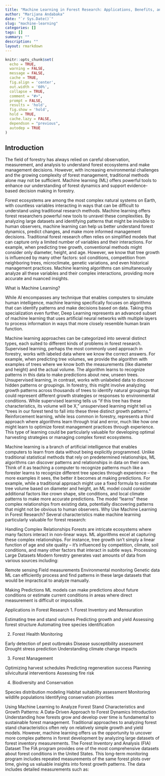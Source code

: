 ```yaml
---
title: "Machine Learning in Forest Research: Applications, Benefits, and Implementation"
author: "Marijana Andabaka"
date: "`r Sys.Date()`"
slug: "machine-learning"
categories: []
tags: []
summary: ""
description: ""
layout: rmarkdown
---
```


```r
knitr::opts_chunk$set(
  echo = TRUE,
  warning = FALSE,
  message = FALSE,
  cache = TRUE,
  fig.align = 'center',
  out.width = '60%',
  collapse = TRUE,  
  comment = "#>",   
  prompt = FALSE,
  results = 'hold',     
  fig.show = 'hold',     
  hold = TRUE,
  cache.lazy = FALSE,
  dependson = "previous",
  autodep = TRUE 
)
```

## Introduction

The field of forestry has always relied on careful observation, measurement, and analysis to understand forest ecosystems and make management decisions. However, with increasing environmental challenges and the growing complexity of forest management, traditional methods alone may not be sufficient. Machine learning (ML) offers powerful tools to enhance our understanding of forest dynamics and support evidence-based decision making in forestry.

Forest ecosystems are among the most complex natural systems on Earth, with countless variables interacting in ways that can be difficult to understand using traditional research methods. Machine learning offers forest researchers powerful new tools to unravel these complexities. By analyzing large datasets and identifying patterns that might be invisible to human observers, machine learning can help us better understand forest dynamics, predict changes, and make more informed management decisions.
Traditional forest research often relies on simplified models that can capture only a limited number of variables and their interactions. For example, when predicting tree growth, conventional methods might consider only diameter, height, and age. However, we know that tree growth is influenced by many other factors: soil conditions, competition from neighboring trees, microclimate, genetic variations, and even historical management practices. Machine learning algorithms can simultaneously analyze all these variables and their complex interactions, providing more accurate and nuanced insights.

What is Machine Learning?

While AI encompasses any technique that enables computers to simulate human intelligence, machine learning specifically focuses on algorithms that can identify patterns and make decisions based on data. Taking this specialization even further, Deep Learning represents an advanced subset of machine learning that uses artificial neural networks with multiple layers to process information in ways that more closely resemble human brain function.

Machine learning approaches can be categorized into several distinct types, each suited to different kinds of problems in forest research. Supervised learning, perhaps the most commonly used approach in forestry, works with labeled data where we know the correct answers. For example, when predicting tree volumes, we provide the algorithm with examples of trees where we know both the measurements (like diameter and height) and the actual volume. The algorithm learns to recognize patterns in this data to make predictions about new, unseen trees.
Unsupervised learning, in contrast, works with unlabeled data to discover hidden patterns or groupings. In forestry, this might involve analyzing growth patterns across thousands of trees to identify natural groupings that could represent different growth strategies or responses to environmental conditions. While supervised learning tells us "if this tree has these characteristics, its volume will be X," unsupervised learning might tell us "trees in our forest tend to fall into these three distinct growth patterns."
Reinforcement learning, while less common in forestry, represents a third approach where algorithms learn through trial and error, much like how one might learn to optimize forest management practices through experience. This type of learning could be particularly valuable for developing optimal harvesting strategies or managing complex forest ecosystems.


Machine learning is a branch of artificial intelligence that enables computers to learn from data without being explicitly programmed. Unlike traditional statistical methods that rely on predetermined relationships, ML algorithms can discover patterns and relationships in data on their own. Think of it as teaching a computer to recognize patterns much like a forester learns to recognize different tree species through experience – the more examples it sees, the better it becomes at making predictions.
For example, while a traditional approach might use a fixed formula to estimate tree volume based on diameter and height, an ML model could consider additional factors like crown shape, site conditions, and local climate patterns to make more accurate predictions. The model "learns" these complex relationships from existing data, potentially discovering patterns that might not be obvious to human observers.
Why Use Machine Learning in Forest Research?
Several characteristics make machine learning particularly valuable for forest research:

Handling Complex Relationships
Forests are intricate ecosystems where many factors interact in non-linear ways. ML algorithms excel at capturing these complex relationships. For instance, tree growth isn't simply a linear function of age and site quality – it's influenced by competition, climate, soil conditions, and many other factors that interact in subtle ways.
Processing Large Datasets
Modern forestry generates vast amounts of data from various sources including:


Remote sensing
Field measurements
Environmental monitoring
Genetic data
ML can efficiently process and find patterns in these large datasets that would be impractical to analyze manually.


Making Predictions
ML models can make predictions about future conditions or estimate current conditions in areas where direct measurement is difficult or impossible.

Applications in Forest Research
1. Forest Inventory and Mensuration

Estimating tree and stand volumes
Predicting growth and yield
Assessing forest structure
Automating tree species identification

2. Forest Health Monitoring

Early detection of pest outbreaks
Disease susceptibility assessment
Drought stress prediction
Understanding climate change impacts

3. Forest Management

Optimizing harvest schedules
Predicting regeneration success
Planning silvicultural interventions
Assessing fire risk

4. Biodiversity and Conservation

Species distribution modeling
Habitat suitability assessment
Monitoring wildlife populations
Identifying conservation priorities

Using Machine Learning to Analyze Forest Stand Characteristics and Growth Patterns: A Data-Driven Approach to Forest Dynamics
Introduction
Understanding how forests grow and develop over time is fundamental to sustainable forest management. Traditional approaches to analyzing forest stand characteristics often rely on relatively simple growth and yield models. However, machine learning offers us the opportunity to uncover more complex patterns in forest development by analyzing large datasets of forest inventory measurements.
The Forest Inventory and Analysis (FIA) Dataset
The FIA program provides one of the most comprehensive datasets about forest conditions in the United States. This long-term monitoring program includes repeated measurements of the same forest plots over time, giving us valuable insights into forest growth patterns. The data includes detailed measurements such as:


